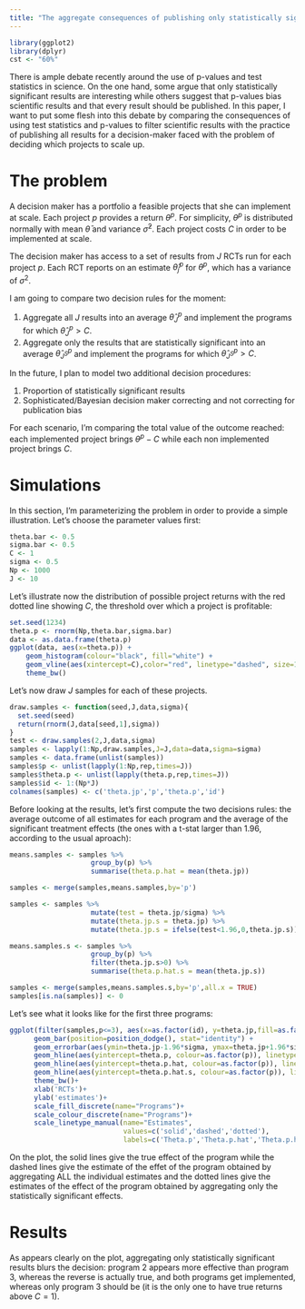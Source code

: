 ```yaml
---
title: "The aggregate consequences of publishing only statistically significant treatment effects"
---
```


```r
library(ggplot2)
library(dplyr)
cst <- "60%"
```


There is ample debate recently around the use of p-values and test statistics in science.
On the one hand, some argue that only statistically significant results are interesting while others suggest that p-values bias scientific results and that every result should be published.
In this paper, I want to put some flesh into this debate by comparing the consequences of using test statistics and p-values to filter scientific results with the practice of publishing all results for a decision-maker faced with the problem of deciding which projects to scale up.

# The problem

A decision maker has a portfolio a feasible projects that she can implement at scale.
Each project $p$ provides a return $\theta^p$.
For simplicity, $\theta^p$ is distributed normally with mean $\bar{\theta}$ and variance $\bar{\sigma}^2$.
Each project costs $C$ in order to be implemented at scale.

The decision maker has access to a set of results from $J$ RCTs run for each project $p$.
Each RCT reports on an estimate $\hat{\theta}^p_j$ for $\theta^p$, which has a variance of $\sigma^2$.

I am going to compare two decision rules for the moment:

1. Aggregate all $J$ results into an average $\hat{\theta}^p_J$ and implement the programs for which $\hat{\theta}^p_J>C$.
2. Aggregate only the results that are statistically significant into an average $\hat{\theta}^p_{J^S}$ and implement the programs for which $\hat{\theta}^p_{J^S}>C$.

In the future, I plan to model two additional decision procedures:

1. Proportion of statistically significant results
2. Sophisticated/Bayesian decision maker correcting and not correcting for publication bias

For each scenario, I'm comparing the total value of the outcome reached: each implemented project brings $\theta^p-C$ while each non implemented project brings $C$.

# Simulations

In this section, I'm parameterizing the problem in order to provide a simple illustration.
Let's choose the parameter values first:

```r
theta.bar <- 0.5
sigma.bar <- 0.5
C <- 1
sigma <- 0.5
Np <- 1000
J <- 10
```

Let's illustrate now the distribution of possible project returns with the red dotted line showing $C$, the threshold over which a project is profitable:

```r
set.seed(1234)
theta.p <- rnorm(Np,theta.bar,sigma.bar)
data <- as.data.frame(theta.p)
ggplot(data, aes(x=theta.p)) +
    geom_histogram(colour="black", fill="white") +
    geom_vline(aes(xintercept=C),color="red", linetype="dashed", size=1)+
    theme_bw()
```

Let's now draw $J$ samples for each of these projects.

```r
draw.samples <- function(seed,J,data,sigma){
  set.seed(seed)
  return(rnorm(J,data[seed,1],sigma))
}
test <- draw.samples(2,J,data,sigma)
samples <- lapply(1:Np,draw.samples,J=J,data=data,sigma=sigma)
samples <- data.frame(unlist(samples))
samples$p <- unlist(lapply(1:Np,rep,times=J))
samples$theta.p <- unlist(lapply(theta.p,rep,times=J))
samples$id <- 1:(Np*J)
colnames(samples) <- c('theta.jp','p','theta.p','id')
```

Before looking at the results, let's first compute the two decisions rules: the average outcome of all estimates for each program and the average of the significant treatment effects (the ones with a t-stat larger than 1.96, according to the usual aproach):

```r
means.samples <- samples %>%
                    group_by(p) %>%
                    summarise(theta.p.hat = mean(theta.jp))

samples <- merge(samples,means.samples,by='p')

samples <- samples %>%
                    mutate(test = theta.jp/sigma) %>%
                    mutate(theta.jp.s = theta.jp) %>%
                    mutate(theta.jp.s = ifelse(test<1.96,0,theta.jp.s))

means.samples.s <- samples %>%
                    group_by(p) %>%
                    filter(theta.jp.s>0) %>%
                    summarise(theta.p.hat.s = mean(theta.jp.s))

samples <- merge(samples,means.samples.s,by='p',all.x = TRUE)
samples[is.na(samples)] <- 0
```


Let's see what it looks like for the first three programs:

```r
ggplot(filter(samples,p<=3), aes(x=as.factor(id), y=theta.jp,fill=as.factor(p))) +
      geom_bar(position=position_dodge(), stat="identity") +
      geom_errorbar(aes(ymin=theta.jp-1.96*sigma, ymax=theta.jp+1.96*sigma), width=.2,position=position_dodge(.9))+
      geom_hline(aes(yintercept=theta.p, colour=as.factor(p)), linetype="solid")+
      geom_hline(aes(yintercept=theta.p.hat, colour=as.factor(p)), linetype="dashed")+
      geom_hline(aes(yintercept=theta.p.hat.s, colour=as.factor(p)), linetype="dotted")+
      theme_bw()+
      xlab('RCTs')+
      ylab('estimates')+ 
      scale_fill_discrete(name="Programs")+ 
      scale_colour_discrete(name="Programs")+
      scale_linetype_manual(name="Estimates",
                            values=c('solid','dashed','dotted'),
                            labels=c('Theta.p','Theta.p.hat','Theta.p.hat.s'))
```

On the plot, the solid lines give the true effect of the program while the dashed lines give the estimate of the effet of the program obtained by aggregating ALL the individual estimates and the dotted lines give the estimates of the effect of the program obtained by aggregating only the statistically significant effects.

# Results

As appears clearly on the plot, aggregating only statistically significant results blurs the decision: program 2 appears more effective than program 3, whereas the reverse is actually true, and both programs get implemented, whereas only program 3 should be (it is the only one to have true returns above $C=1$).


